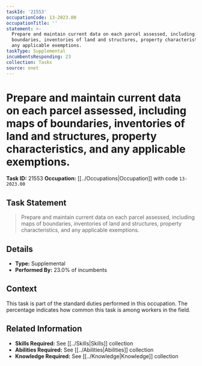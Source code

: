 ```yaml
---
taskId: '21553'
occupationCode: 13-2023.00
occupationTitle: ''
statement: >-
  Prepare and maintain current data on each parcel assessed, including maps of
  boundaries, inventories of land and structures, property characteristics, and
  any applicable exemptions.
taskType: Supplemental
incumbentsResponding: 23
collection: Tasks
source: onet
---
```

# Prepare and maintain current data on each parcel assessed, including maps of boundaries, inventories of land and structures, property characteristics, and any applicable exemptions.

**Task ID:** 21553
**Occupation:** [[../Occupations|Occupation]] with code `13-2023.00`

## Task Statement

> Prepare and maintain current data on each parcel assessed, including maps of boundaries, inventories of land and structures, property characteristics, and any applicable exemptions.

## Details

- **Type:** Supplemental
- **Performed By:** 23.0% of incumbents

## Context

This task is part of the standard duties performed in this occupation. The percentage indicates how common this task is among workers in the field.

## Related Information

- **Skills Required:** See [[../Skills|Skills]] collection
- **Abilities Required:** See [[../Abilities|Abilities]] collection
- **Knowledge Required:** See [[../Knowledge|Knowledge]] collection
